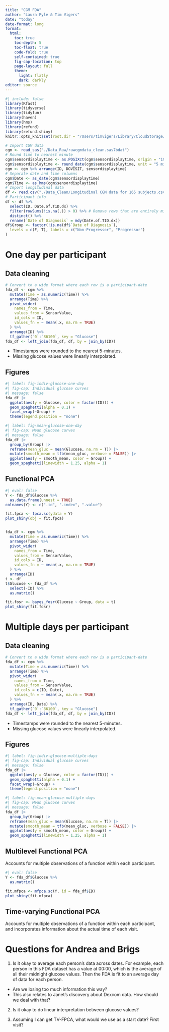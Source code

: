 ```yaml
---
title: "CGM FDA"
author: "Laura Pyle & Tim Vigers"
date: "today"
date-format: long
format:
  html:
    toc: true
    toc-depth: 5
    toc-float: true
    code-fold: true
    self-contained: true
    fig-cap-location: top
    page-layout: full
    theme:
      light: flatly
      dark: darkly
editor: source
---
```


```r
#| include: false
library(Rfast)
library(tidyverse)
library(tidyfun)
library(haven)
library(hms)
library(refund)
library(refund.shiny)
knitr::opts_knit$set(root.dir = "/Users/timvigers/Library/CloudStorage/OneDrive-TheUniversityofColoradoDenver/Vigers/BDC/Andrea Steck/Advanced CGM and OGTT")
```

```r
# Import CGM data
cgm <- read_sas("./Data_Raw/rawcgmdata_clean.sas7bdat")
# Round time to nearest minute
cgm$sensordisplaytime <- as.POSIXct(cgm$sensordisplaytime, origin = "1960-01-01")
cgm$sensordisplaytime <- round_date(cgm$sensordisplaytime, unit = "5 minutes")
cgm <- cgm %>% arrange(ID, DOVISIT, sensordisplaytime)
# Separate date and time columns
cgm$Date <- as_date(cgm$sensordisplaytime)
cgm$Time <- as_hms(cgm$sensordisplaytime)
# Import longitudinal data
df <- read.csv("./Data_Clean/Longitudinal CGM data for 165 subjects.csv", na.strings = c("", "."))
# Participant info
df <- df %>%
  select(ID, Date.of.T1D.dx) %>%
  filter(rowSums(!is.na(.)) > 0) %>% # Remove rows that are entirely missing
  distinct() %>%
  rename(`Date of Diagnosis` = mdy(Date.of.T1D.dx))
df$Group <- factor(!is.na(df$`Date of Diagnosis`),
  levels = c(F, T), labels = c("Non-Progressor", "Progressor")
)
```

# One day per participant

## Data cleaning

```r
# Convert to a wide format where each row is a participant-date
fda_df <- cgm %>%
  mutate(Time = as.numeric(Time)) %>%
  arrange(Time) %>%
  pivot_wider(
    names_from = Time,
    values_from = SensorValue,
    id_cols = ID,
    values_fn = ~ mean(.x, na.rm = TRUE)
  ) %>%
  arrange(ID) %>%
  tf_gather(`0`:`86100`, key = "Glucose")
fda_df <- left_join(fda_df, df, by = join_by(ID))
```

- Timestamps were rounded to the nearest 5-minutes.
- Missing glucose values were linearly interpolated.

## Figures

```r
#| label: fig-indiv-glucose-one-day
#| fig-cap: Individual glucose curves
#| message: false
fda_df |>
  ggplot(aes(y = Glucose, color = factor(ID))) +
  geom_spaghetti(alpha = 0.1) +
  facet_wrap(~Group) +
  theme(legend.position = "none")
```

```r
#| label: fig-mean-glucose-one-day
#| fig-cap: Mean glucose curves
#| message: false
fda_df |>
  group_by(Group) |>
  reframe(mean_gluc = mean(Glucose, na.rm = T)) |>
  mutate(smooth_mean = tfb(mean_gluc, verbose = FALSE)) |>
  ggplot(aes(y = smooth_mean, color = Group)) +
  geom_spaghetti(linewidth = 1.25, alpha = 1)
```

## Functional PCA

```r
#| eval: false
Y <- fda_df$Glucose %>%
  as.data.frame(unnest = TRUE)
colnames(Y) <- c(".id", ".index", ".value")

fit.fpca <- fpca.sc(ydata = Y)
plot_shiny(obj = fit.fpca)


fda_df <- cgm %>%
  mutate(Time = as.numeric(Time)) %>%
  arrange(Time) %>%
  pivot_wider(
    names_from = Time,
    values_from = SensorValue,
    id_cols = ID,
    values_fn = ~ mean(.x, na.rm = TRUE)
  ) %>%
  arrange(ID)
t <- df
t$Glucose <- fda_df %>%
  select(-ID) %>%
  as.matrix()

fit.fosr <- bayes_fosr(Glucose ~ Group, data = t)
plot_shiny(fit.fosr)
```

# Multiple days per participant

## Data cleaning

```r
# Convert to a wide format where each row is a participant-date
fda_df <- cgm %>%
  mutate(Time = as.numeric(Time)) %>%
  arrange(Time) %>%
  pivot_wider(
    names_from = Time,
    values_from = SensorValue,
    id_cols = c(ID, Date),
    values_fn = ~ mean(.x, na.rm = TRUE)
  ) %>%
  arrange(ID, Date) %>%
  tf_gather(`0`:`86100`, key = "Glucose")
fda_df <- left_join(fda_df, df, by = join_by(ID))
```

- Timestamps were rounded to the nearest 5-minutes.
- Missing glucose values were linearly interpolated.

## Figures

```r
#| label: fig-indiv-glucose-multiple-days
#| fig-cap: Individual glucose curves
#| message: false
fda_df |>
  ggplot(aes(y = Glucose, color = factor(ID))) +
  geom_spaghetti(alpha = 0.1) +
  facet_wrap(~Group) +
  theme(legend.position = "none")
```

```r
#| label: fig-mean-glucose-multiple-days
#| fig-cap: Mean glucose curves
#| message: false
fda_df |>
  group_by(Group) |>
  reframe(mean_gluc = mean(Glucose, na.rm = T)) |>
  mutate(smooth_mean = tfb(mean_gluc, verbose = FALSE)) |>
  ggplot(aes(y = smooth_mean, color = Group)) +
  geom_spaghetti(linewidth = 1.25, alpha = 1)
```

## Multilevel Functional PCA

Accounts for multiple observations of a function within each participant.

```r
#| eval: false
Y <- fda_df$Glucose %>%
  as.matrix()

fit.mfpca <- mfpca.sc(Y, id = fda_df$ID)
plot_shiny(fit.mfpca)
```

## Time-varying Functional PCA

Accounts for multiple observations of a function within each participant, and incorporates information about the actual time of each visit.

# Questions for Andrea and Brigs

1. Is it okay to average each person's data across dates. For example, each person in this FDA dataset has a value at 00:00, which is the average of all their midnight glucose values. Then the FDA is fit to an average day of data for each person.
  - Are we losing too much information this way?
  - This also relates to Janet's discovery about Dexcom data. How should we deal with that?

2. Is it okay to do linear interpretation between glucose values?

3. Assuming I can get TV-FPCA, what would we use as a start date? First visit?
